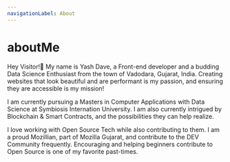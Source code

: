 ```yaml
---
navigationLabel: About
---
```


# aboutMe

Hey Visitor!👋 My name is Yash Dave, a Front-end developer and a budding Data Science Enthusiast from the town of Vadodara, Gujarat, India. Creating websites that look beautiful and are performant is my passion, and ensuring they are accessible is my mission! 

I am currently pursuing a Masters in Computer Applications with Data Science at Symbiosis Internation University. I am also currently intrigued by Blockchain & Smart Contracts, and the possibilities they can help realize.

I love working with Open Source Tech while also contributing to them. I am a proud Mozillian, part of Mozilla Gujarat, and contribute to the DEV Community frequently. Encouraging and helping beginners contribute to Open Source is one of my favorite past-times.
